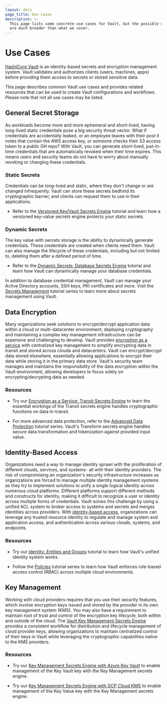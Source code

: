 ```yaml
---
layout: docs
page_title: Use Cases
description: >-
  This page lists some concrete use cases for Vault, but the possible use cases
  are much broader than what we cover.
---
```


# Use Cases

[HashiCorp Vault](/docs/what-is-vault) is an identity-based secrets and encryption management system. Vault validates and authorizes clients (users, machines, apps) before providing them access to secrets or stored sensitive data.

This page describes common Vault use cases and provides related resources that can be used to create Vault configurations and workflows. Please note that not all use cases may be listed.

## General Secret Storage

As workloads become more and more ephemeral and short-lived, having long-lived static credentials pose a big security threat vector. What if credentials are accidentally leaked, or an employee leaves with their post it notes that contain the AWS access key, or someone checks their S3 access token to a public GH repo?
With Vault, you can generate short-lived, just-in-time credentials that are automatically revoked when their time expires. This means users and security teams do not have to worry about manually revoking or changing these credentials.

### Static Secrets

Credentials can be long-lived and static, where they don't change or are changed infrequently. Vault can store these secrets bedhind its cryptographic barrier, and clients can request them to use in their applications.

- Refer to the [Versioned Key/Vault Secrets Engine](https://learn.hashicorp.com/tutorials/vault/versioned-kv?in=vault/secrets-management) tutorial and learn how a versioned key-value secrets engine protects your static secrets.

### Dynamic Secrets

The key value with secrets storage is the ability to dynamically generate credentials. These credentials are created when clients need them. Vault can also manage the lifecycle of these credentials, including but not limited to, deleting them after a defined period of time.

- Refer to the [Dynamic Secrets: Database Secrets Engine](https://learn.hashicorp.com/tutorials/vault/database-secrets) tutorial and learn how Vault can dynamically manage your database credentials.

In addition to database credential management, Vault can manage your Active Directory accounts, SSH keys, PKI certificates and more. Visit the [Secrets Management](https://learn.hashicorp.com/collections/vault/secrets-management) tutorial series to learn more about secrets management using Vault.

## Data Encryption

Many organizations seek solutions to encrypt/decrypt application data within a cloud or multi-datacenter environment; deploying cryptography and maintaining a complex key management infrastructure can be expensive and challenging to develop. Vault provides [encryption as a service](/docs/secrets/transit) with centralized key management to simplify encrypting data in transit and stored across clouds and datacenters. Vault can encrypt/decrypt data stored elsewhere, essentially allowing applications to encrypt their data while storing it in the primary data store. Vault's security team manages and maintains the responsibility of the data encryption within the Vault environment, allowing developers to focus solely on encrypting/decrypting data as needed.

### Resources

- Try our [Encryption as a Service: Transit Secrets Engine](https://learn.hashicorp.com/collections/vault/encryption-as-a-service) to learn the essential workings of the Transit secrets engine handles cryptographic functions on data in-transit.

- For more advanced data protection, refer to the [Advanced Data Protection](https://learn.hashicorp.com/collections/vault/adp) tutorial series. Vault's Transform secrets engine handles secure data transformation and tokenization against provided input value.


## Identity-Based Access

Organizations need a way to manage identity sprawl with the proliferation of different clouds, services, and systems- all with their identity providers. The risk of compromising an organization's security infrastructure increases as organizations are forced to manage multiple identity management systems as they try to implement solutions to unify a single logical identity across numerous cloud platforms. Different platforms support different methods and constructs for identity, making it difficult to recognize a user or identity across multiple forms of credentials. Vault solves this challenge by using a unified ACL system to broker access to systems and secrets and merges identities across providers. With [identity-based access](/docs/secrets/identity), organizations can leverage any trusted resource identity to regulate and manage system and application access, and authentication across various clouds, systems, and endpoints.

### Resources

- Try our [Identity: Entities and Groups](https://learn.hashicorp.com/tutorials/vault/identity) tutorial to learn how Vault's unified identity system works.

- Follow the [Policies](https://learn.hashicorp.com/collections/vault/policies) tutorial series to learn how Vault enforces role-based access control (RBAC) across multiple cloud environments.

## Key Management

Working with cloud providers requires that you use their security features, which involve encryption keys issued and stored by the provider in its own key management system (KMS). You may also have a requirement to maintain root of trust and control of the encryption key lifecycle, both within and outside of the cloud. The [Vault Key Management Secrets Engine](/docs/secrets/key-management) provides a consistent workflow for distribution and lifecycle management of cloud provider keys, allowing organizations to maintain centralized control of their keys in Vault while leveraging the cryptographic capabilities native to the KMS providers.

### Resources

- Try our [Key Management Secrets Engine with Azure Key Vault](https://learn.hashicorp.com/tutorials/vault/key-management-secrets-engine-azure-key-vault?in=vault/adp) to enable management of the Key Vault key with the Key Management secrets engine.

- Try our [Key Management Secrets Engine with GCP Cloud KMS](https://learn.hashicorp.com/tutorials/vault/key-management-secrets-engine-gcp-cloud-kms) to enable management of the Key Value key with the Key Management secrets engine.
